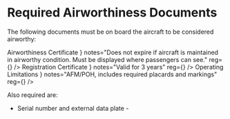 

# Required Airworthiness Documents

The following documents must be on board the aircraft to be considered
airworthy:

<Acronym>
  <AcronymRow
    letter="A"
    title={
      <Link href="/topics/regulations/airworthiness/certificate">
        Airworthiness Certificate
      </Link>
    }
    notes="Does not expire if aircraft is maintained in airworthy condition. Must be displayed where passengers can see."
    reg={<Reg part="91.203" />}
  />
  <AcronymRow
    letter="R"
    title={
      <Link href="/topics/regulations/airworthiness/registration">
        Registration Certificate
      </Link>
    }
    notes="Valid for 3 years"
    reg={<Reg part="91.203" />}
  />
  <AcronymRow
    letter="R"
    title="FCC Radio Station License"
    notes="Required for flights outside the U.S."
  />
  <AcronymRow
    letter="O"
    title={
      <Link href="/topics/regulations/airworthiness/afms">
        Operating Limitations
      </Link>
    }
    notes="AFM/POH, includes required placards and markings"
    reg={<Reg part="91.9" />}
  />
  <AcronymRow letter="W" title="Weight and Balance information" />
</Acronym>

Also required are:

- Serial number and external data plate - <Reg part="45.11" />
